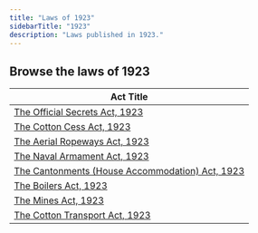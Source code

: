 ```yaml
---
title: "Laws of 1923"
sidebarTitle: "1923"
description: "Laws published in 1923."
---
```


## Browse the laws of 1923

| Act Title |
|-----------|
| [The Official Secrets Act, 1923](/laws/act-132) |
| [The Cotton Cess Act, 1923](/laws/act-131) |
| [The Aerial Ropeways Act, 1923](/laws/act-130) |
| [The Naval Armament Act, 1923](/laws/act-129) |
| [The Cantonments (House Accommodation) Act, 1923](/laws/act-128) |
| [The Boilers Act, 1923](/laws/act-127) |
| [The Mines Act, 1923](/laws/act-126) |
| [The Cotton Transport Act, 1923](/laws/act-125) |
